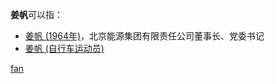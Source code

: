 '''姜帆'''可以指：
* [[姜帆_(1964年)|姜帆 (1964年)]]，北京能源集团有限责任公司董事长、党委书记
* [[姜帆_(自行车运动员)|姜帆 (自行车运动员)]]

{{disambig}}

[[Category:二字姜姓人名消歧义|fan]]